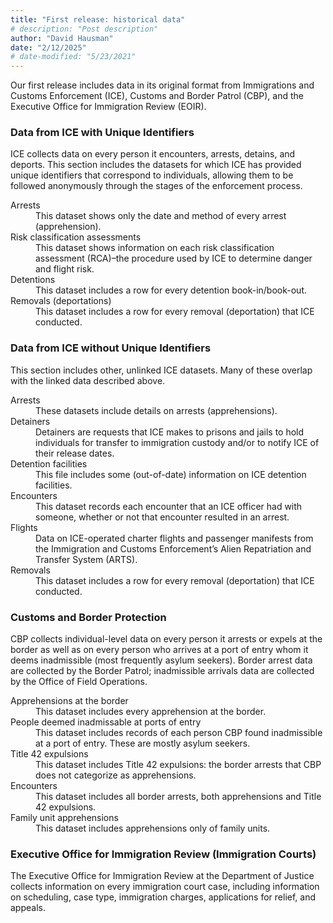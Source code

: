 ```yaml
---
title: "First release: historical data"
# description: "Post description"
author: "David Hausman"
date: "2/12/2025"
# date-modified: "5/23/2021"
---
```


Our first release includes data in its original format from Immigrations and Customs Enforcement (ICE), Customs and Border Patrol (CBP), and the Executive Office for Immigration Review (EOIR). 

### Data from ICE with Unique Identifiers

ICE collects data on every person it encounters, arrests, detains, and deports. This section includes the datasets for which ICE has provided unique identifiers that correspond to individuals, allowing them to be followed anonymously through the stages of the enforcement process.

Arrests
: This dataset shows only the date and method of every arrest (apprehension).

Risk classification assessments
: This dataset shows information on each risk classification assessment (RCA)–the procedure used by ICE to determine danger and flight risk.

Detentions
: This dataset includes a row for every detention book-in/book-out. 

Removals (deportations)
: This dataset includes a row for every removal (deportation) that ICE conducted.

### Data from ICE without Unique Identifiers

This section includes other, unlinked ICE datasets. Many of these overlap with the linked data described above.

Arrests
: These datasets include details on arrests (apprehensions). 

Detainers
: Detainers are requests that ICE makes to prisons and jails to hold individuals for transfer to immigration custody and/or to notify ICE of their release dates. 

Detention facilities
: This file includes some (out-of-date) information on ICE detention facilities.

Encounters
: This dataset records each encounter that an ICE officer had with someone, whether or not that encounter resulted in an arrest.

Flights
: Data on ICE-operated charter flights and passenger manifests from the Immigration and Customs Enforcement's Alien Repatriation and Transfer System (ARTS).

Removals
: This dataset includes a row for every removal (deportation) that ICE conducted.

### Customs and Border Protection

CBP collects individual-level data on every person it arrests or expels at the border as well as on every person who arrives at a port of entry whom it deems inadmissible (most frequently asylum seekers). Border arrest data are collected by the Border Patrol; inadmissible arrivals data are collected by the Office of Field Operations.

Apprehensions at the border
: This dataset includes every apprehension at the border.

People deemed inadmissable at ports of entry
: This dataset includes records of each person CBP found inadmissible at a port of entry. These are mostly asylum seekers.

Title 42 expulsions
: This dataset includes Title 42 expulsions: the border arrests that CBP does not categorize as apprehensions.

Encounters 
: This dataset includes all border arrests, both apprehensions and Title 42 expulsions.

Family unit apprehensions
: This dataset includes apprehensions only of family units. 

### Executive Office for Immigration Review (Immigration Courts)

The Executive Office for Immigration Review at the Department of Justice collects information on every immigration court case, including information on scheduling, case type, immigration charges, applications for relief, and appeals. 
